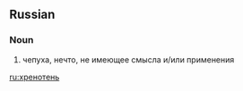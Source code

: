 ==Russian==

===Noun===
{{en-noun}}

# {{rfc-sense}} чепуха, нечто, не имеющее смысла и/или применения

[[ru:хренотень]]